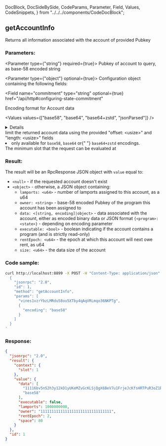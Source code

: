   DocBlock,
  DocSideBySide,
  CodeParams,
  Parameter,
  Field,
  Values,
  CodeSnippets,
} from "../../../components/CodeDocBlock";

<DocBlock>

## getAccountInfo

Returns all information associated with the account of provided Pubkey

<DocSideBySide>

<CodeParams>

### Parameters:

<Parameter type={"string"} required={true}>
  Pubkey of account to query, as base-58 encoded string
</Parameter>

<Parameter type={"object"} optional={true}> 
Configuration object containing the following fields:

<Field
  name="commitment"
  type="string"
  optional={true}
  href="/api/http#configuring-state-commitment"
></Field>

<Field name="encoding" type="string" optional={true} href="/api/http#parsed-responses">

Encoding format for Account data

<Values values={["base58", "base64", "base64+zstd", "jsonParsed"]} />

<details>

- `base58` is slow and limited to less than 129 bytes of Account data.
- `base64` will return base64 encoded data for Account data of any size.
- `base64+zstd` compresses the Account data using [Zstandard](https://facebook.github.io/zstd/)
  and base64-encodes the result.
- `jsonParsed` encoding attempts to use program-specific state parsers to return
  more human-readable and explicit account state data.
- If `jsonParsed` is requested but a parser cannot be found, the field falls
  back to `base64` encoding, detectable when the `data` field is type `string`.

</details>

</Field>

<Field name="dataSlice" type="string" optional={true}>
  limit the returned account data using the provided "offset: &lt;usize&gt;" and
  "length: &lt;usize&gt;" fields
  <li>
    only available for <code>base58</code>, <code>base64</code> or{" "}
    <code>base64+zstd</code> encodings.
  </li>
</Field>

<Field name="minContextSlot" type="number" optional={true}>
  The minimum slot that the request can be evaluated at
</Field>

</Parameter>

### Result:

The result will be an RpcResponse JSON object with `value` equal to:

- `<null>` - if the requested account doesn't exist
- `<object>` - otherwise, a JSON object containing:
  - `lamports: <u64>` - number of lamports assigned to this account, as a u64
  - `owner: <string>` - base-58 encoded Pubkey of the program this account has been assigned to
  - `data: <[string, encoding]|object>` - data associated with the account, either as encoded binary data or JSON format `{<program>: <state>}` - depending on encoding parameter
  - `executable: <bool>` - boolean indicating if the account contains a program \(and is strictly read-only\)
  - `rentEpoch: <u64>` - the epoch at which this account will next owe rent, as u64
  - `size: <u64>` - the data size of the account

</CodeParams>

<CodeSnippets>

### Code sample:

```bash
curl http://localhost:8899 -X POST -H "Content-Type: application/json" -d '
  {
    "jsonrpc": "2.0",
    "id": 1,
    "method": "getAccountInfo",
    "params": [
      "vines1vzrYbzLMRdu58ou5XTby4qAqVRLmqo36NKPTg",
      {
        "encoding": "base58"
      }
    ]
  }
'
```

### Response:

```json
{
  "jsonrpc": "2.0",
  "result": {
    "context": {
      "slot": 1
    },
    "value": {
      "data": [
        "11116bv5nS2h3y12kD1yUKeMZvGcKLSjQgX6BeV7u1FrjeJcKfsHRTPuR3oZ1EioKtYGiYxpxMG5vpbZLsbcBYBEmZZcMKaSoGx9JZeAuWf",
        "base58"
      ],
      "executable": false,
      "lamports": 1000000000,
      "owner": "11111111111111111111111111111111",
      "rentEpoch": 2,
      "space": 80
    }
  },
  "id": 1
}
```

</CodeSnippets>
</DocSideBySide>
</DocBlock>
